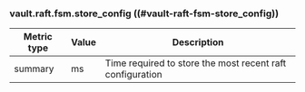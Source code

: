 ### vault.raft.fsm.store_config ((#vault-raft-fsm-store_config))

Metric type | Value | Description
----------- | ----- | -----------
summary     | ms    | Time required to store the most recent raft configuration